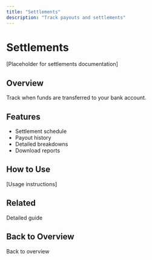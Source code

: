 ```yaml
---
title: "Settlements"
description: "Track payouts and settlements"
---
```


# Settlements

[Placeholder for settlements documentation]

## Overview

Track when funds are transferred to your bank account.

## Features

- Settlement schedule
- Payout history
- Detailed breakdowns
- Download reports

## How to Use

[Usage instructions]

## Related

<Card title="Track Settlements Guide" icon="book" href="/mock-dashboard/guide-settlements">
  Detailed guide
</Card>

## Back to Overview

<Card title="Dashboard Overview" icon="arrow-left" href="/mock-dashboard/overview">
  Back to overview
</Card>

